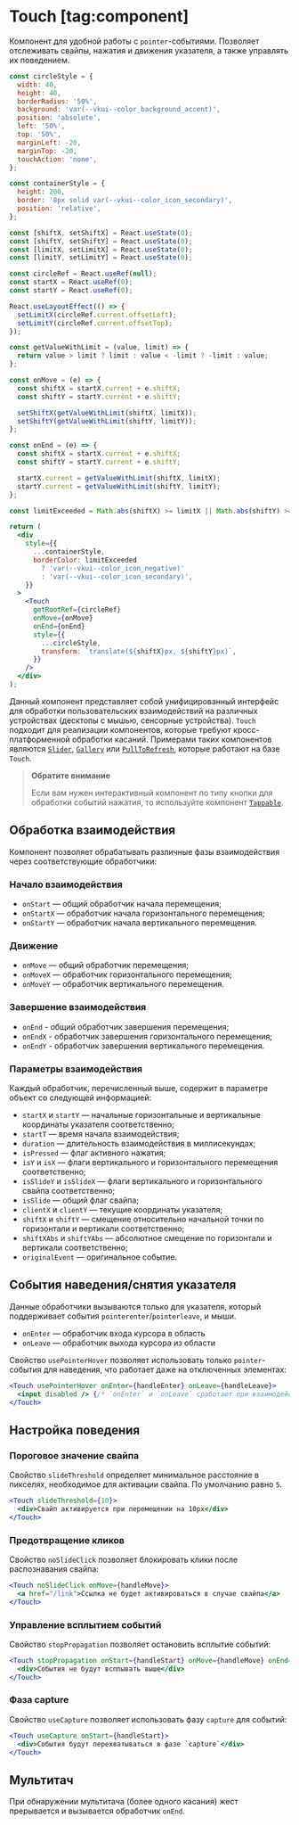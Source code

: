 <Overview>

# Touch [tag:component]

Компонент для удобной работы с `pointer`-событиями.
Позволяет отслеживать свайпы, нажатия и движения указателя, а также управлять их поведением.

</Overview>


<Playground Wrapper={BlockWrapper}>

```jsx
const circleStyle = {
  width: 40,
  height: 40,
  borderRadius: '50%',
  background: 'var(--vkui--color_background_accent)',
  position: 'absolute',
  left: '50%',
  top: '50%',
  marginLeft: -20,
  marginTop: -20,
  touchAction: 'none',
};

const containerStyle = {
  height: 200,
  border: '8px solid var(--vkui--color_icon_secondary)',
  position: 'relative',
};

const [shiftX, setShiftX] = React.useState(0);
const [shiftY, setShiftY] = React.useState(0);
const [limitX, setLimitX] = React.useState(0);
const [limitY, setLimitY] = React.useState(0);

const circleRef = React.useRef(null);
const startX = React.useRef(0);
const startY = React.useRef(0);

React.useLayoutEffect(() => {
  setLimitX(circleRef.current.offsetLeft);
  setLimitY(circleRef.current.offsetTop);
});

const getValueWithLimit = (value, limit) => {
  return value > limit ? limit : value < -limit ? -limit : value;
};

const onMove = (e) => {
  const shiftX = startX.current + e.shiftX;
  const shiftY = startY.current + e.shiftY;

  setShiftX(getValueWithLimit(shiftX, limitX));
  setShiftY(getValueWithLimit(shiftY, limitY));
};

const onEnd = (e) => {
  const shiftX = startX.current + e.shiftX;
  const shiftY = startY.current + e.shiftY;

  startX.current = getValueWithLimit(shiftX, limitX);
  startY.current = getValueWithLimit(shiftY, limitY);
};

const limitExceeded = Math.abs(shiftX) >= limitX || Math.abs(shiftY) >= limitY;

return (
  <div
    style={{
      ...containerStyle,
      borderColor: limitExceeded
        ? 'var(--vkui--color_icon_negative)'
        : 'var(--vkui--color_icon_secondary)',
    }}
  >
    <Touch
      getRootRef={circleRef}
      onMove={onMove}
      onEnd={onEnd}
      style={{
        ...circleStyle,
        transform: `translate(${shiftX}px, ${shiftY}px)`,
      }}
    />
  </div>
);
```

</Playground>

Данный компонент представляет собой унифицированный интерфейс для обработки пользовательских взаимодействий
на различных устройствах (десктопы с мышью, сенсорные устройства).
`Touch` подходит для реализации компонентов, которые требуют кросс-платформенной обработки касаний.
Примерами таких компонентов являются [`Slider`](/components/slider), [`Gallery`](/components/gallery)
или [`PullToRefresh`](/components/pull-to-refresh), которые работают на базе `Touch`.

> **Обратите внимание**
>
> Если вам нужен интерактивный компонент по типу кнопки для обработки событий нажатия,
> то используйте компонент [`Tappable`](/components/tappable).

## Обработка взаимодействия

Компонент позволяет обрабатывать различные фазы взаимодействия через соответствующие обработчики:

### Начало взаимодействия

- `onStart` — общий обработчик начала перемещения;
- `onStartX` — обработчик начала горизонтального перемещения;
- `onStartY` — обработчик начала вертикального перемещения.

### Движение

- `onMove` — общий обработчик перемещения;
- `onMoveX` — обработчик горизонтального перемещения;
- `onMoveY` — обработчик вертикального перемещения.

### Завершение взаимодействия

- `onEnd` - общий обработчик завершения перемещения;
- `onEndX` - обработчик завершения горизонтального перемещения;
- `onEndY` - обработчик завершения вертикального перемещения.

### Параметры взаимодействия

Каждый обработчик, перечисленный выше, содержит в параметре объект со следующей информацией:

- `startX` и `startY` — начальные горизонтальные и вертикальные координаты указателя соответственно;
- `startT` — время начала взаимодействия;
- `duration` — длительность взаимодействия в миллисекундах;
- `isPressed` — флаг активного нажатия;
- `isY` и `isX` — флаги вертикального и горизонтального перемещения соответственно;
- `isSlideY` и `isSlideX` — флаги вертикального и горизонтального свайпа соответственно;
- `isSlide` — общий флаг свайпа;
- `clientX` и `clientY` — текущие координаты указателя;
- `shiftX` и `shiftY` — смещение относительно начальной точки по горизонтали и вертикали соответственно;
- `shiftXAbs` и `shiftYAbs` — абсолютное смещение по горизонтали и вертикали соответственно;
- `originalEvent` — оригинальное событие.

## События наведения/снятия указателя

Данные обработчики вызываются только для указателя, который поддерживает события `pointerenter`/`pointerleave`, и мыши.

- `onEnter` — обработчик входа курсора в область
- `onLeave` — обработчик выхода курсора из области

Свойство `usePointerHover` позволяет использовать только `pointer`-события для наведения, что работает даже на отключенных элементах:

```jsx
<Touch usePointerHover onEnter={handleEnter} onLeave={handleLeave}>
  <input disabled /> {/* `onEnter` и `onLeave` сработают при взаимодействии с полем  */}
</Touch>
```

## Настройка поведения

### Пороговое значение свайпа

Свойство `slideThreshold` определяет минимальное расстояние в пикселях, необходимое для активации свайпа. По умолчанию равно `5`.

```jsx
<Touch slideThreshold={10}>
  <div>Свайп активируется при перемещении на 10px</div>
</Touch>
```

### Предотвращение кликов

Свойство `noSlideClick` позволяет блокировать клики после распознавания свайпа:

```jsx
<Touch noSlideClick onMove={handleMove}>
  <a href="/link">Ссылка не будет активироваться в случае свайпа</a>
</Touch>
```

### Управление всплытием событий

Свойство `stopPropagation` позволяет остановить всплытие событий:

```jsx
<Touch stopPropagation onStart={handleStart} onMove={handleMove} onEnd={handleEnd}>
  <div>События не будут всплывать выше</div>
</Touch>
```

### Фаза capture

Свойство `useCapture` позволяет использовать фазу `capture` для событий:

```jsx
<Touch useCapture onStart={handleStart}>
  <div>События будут перехватываться в фазе `capture`</div>
</Touch>
```

## Мультитач

При обнаружении мультитача (более одного касания) жест прерывается и вызывается обработчик `onEnd`.
